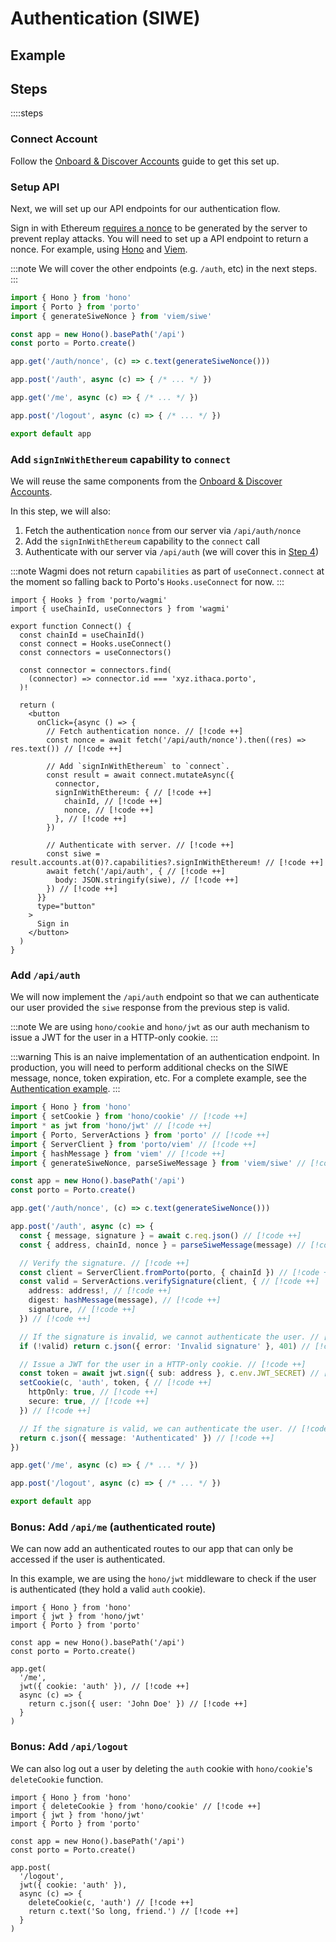 
# Authentication (SIWE)

## Example

<GuideDemoContainer src="ithacaxyz/porto/tree/main/examples/authentication">
  <Example />
</GuideDemoContainer>

## Steps

::::steps

### Connect Account

Follow the [Onboard & Discover Accounts](/sdk/guides/discover-accounts) guide to get this set up.

### Setup API

Next, we will set up our API endpoints for our authentication flow.

Sign in with Ethereum [requires a nonce](https://eips.ethereum.org/EIPS/eip-4361#message-fields) to be generated by the server to prevent replay attacks. You will need to set up a API endpoint to return a nonce. For example, using [Hono](https://hono.dev) and [Viem](https://viem.sh).

:::note
We will cover the other endpoints (e.g. `/auth`, etc) in the next steps.
:::

```ts
import { Hono } from 'hono'
import { Porto } from 'porto'
import { generateSiweNonce } from 'viem/siwe'

const app = new Hono().basePath('/api')
const porto = Porto.create()

app.get('/auth/nonce', (c) => c.text(generateSiweNonce()))

app.post('/auth', async (c) => { /* ... */ })

app.get('/me', async (c) => { /* ... */ })

app.post('/logout', async (c) => { /* ... */ })

export default app
```

### Add `signInWithEthereum` capability to `connect`

We will reuse the same components from the
[Onboard & Discover Accounts](/sdk/guides/discover-accounts#https://dev.porto.sh/sdk/guides/discover-accounts#display-sign-in-button).

In this step, we will also:

1. Fetch the authentication `nonce` from our server via `/api/auth/nonce`
2. Add the `signInWithEthereum` capability to the `connect` call
3. Authenticate with our server via `/api/auth` (we will cover this in [Step 4](#implement-apiauth))

:::note
Wagmi does not return `capabilities` as part of `useConnect.connect` at the moment so falling back to Porto's `Hooks.useConnect` for now.
:::

```tsx
import { Hooks } from 'porto/wagmi'
import { useChainId, useConnectors } from 'wagmi'

export function Connect() {
  const chainId = useChainId()
  const connect = Hooks.useConnect()
  const connectors = useConnectors()

  const connector = connectors.find(
    (connector) => connector.id === 'xyz.ithaca.porto',
  )!

  return (
    <button
      onClick={async () => {
        // Fetch authentication nonce. // [!code ++]
        const nonce = await fetch('/api/auth/nonce').then((res) => res.text()) // [!code ++]

        // Add `signInWithEthereum` to `connect`.
        const result = await connect.mutateAsync({
          connector,
          signInWithEthereum: { // [!code ++]
            chainId, // [!code ++]
            nonce, // [!code ++]
          }, // [!code ++]
        })

        // Authenticate with server. // [!code ++]
        const siwe = result.accounts.at(0)?.capabilities?.signInWithEthereum! // [!code ++]
        await fetch('/api/auth', { // [!code ++]
          body: JSON.stringify(siwe), // [!code ++]
        }) // [!code ++]
      }}
      type="button"
    >
      Sign in
    </button>
  )
}
```

### Add `/api/auth`

We will now implement the `/api/auth` endpoint so that we can authenticate our user provided
the `siwe` response from the previous step is valid.

:::note
We are using `hono/cookie` and `hono/jwt` as our auth mechanism to issue a JWT for the user in a HTTP-only cookie.
:::

:::warning
This is an naive implementation of an authentication endpoint. In production, you will need to perform additional
checks on the SIWE message, nonce, token expiration, etc. For a complete example, see the [Authentication example](https://github.com/ithacaxyz/porto/blob/main/examples/authentication/worker/index.ts).
:::

```ts
import { Hono } from 'hono'
import { setCookie } from 'hono/cookie' // [!code ++]
import * as jwt from 'hono/jwt' // [!code ++]
import { Porto, ServerActions } from 'porto' // [!code ++]
import { ServerClient } from 'porto/viem' // [!code ++]
import { hashMessage } from 'viem' // [!code ++]
import { generateSiweNonce, parseSiweMessage } from 'viem/siwe' // [!code ++]

const app = new Hono().basePath('/api')
const porto = Porto.create()

app.get('/auth/nonce', (c) => c.text(generateSiweNonce()))

app.post('/auth', async (c) => { 
  const { message, signature } = await c.req.json() // [!code ++]
  const { address, chainId, nonce } = parseSiweMessage(message) // [!code ++]

  // Verify the signature. // [!code ++]
  const client = ServerClient.fromPorto(porto, { chainId }) // [!code ++]
  const valid = ServerActions.verifySignature(client, { // [!code ++]
    address: address!, // [!code ++]
    digest: hashMessage(message), // [!code ++]
    signature, // [!code ++]
  }) // [!code ++]

  // If the signature is invalid, we cannot authenticate the user. // [!code ++]
  if (!valid) return c.json({ error: 'Invalid signature' }, 401) // [!code ++]

  // Issue a JWT for the user in a HTTP-only cookie. // [!code ++]
  const token = await jwt.sign({ sub: address }, c.env.JWT_SECRET) // [!code ++]
  setCookie(c, 'auth', token, { // [!code ++]
    httpOnly: true, // [!code ++]
    secure: true, // [!code ++]
  }) // [!code ++]

  // If the signature is valid, we can authenticate the user. // [!code ++]
  return c.json({ message: 'Authenticated' }) // [!code ++]
})

app.get('/me', async (c) => { /* ... */ })

app.post('/logout', async (c) => { /* ... */ })

export default app
```

### Bonus: Add `/api/me` (authenticated route)

We can now add an authenticated routes to our app that can only be accessed if the user is authenticated.

In this example, we are using the `hono/jwt` middleware to check if the user is authenticated (they hold a valid `auth` cookie).

```tsx
import { Hono } from 'hono'
import { jwt } from 'hono/jwt'
import { Porto } from 'porto'

const app = new Hono().basePath('/api')
const porto = Porto.create()

app.get(
  '/me', 
  jwt({ cookie: 'auth' }), // [!code ++]
  async (c) => {
    return c.json({ user: 'John Doe' }) // [!code ++]
  }
)
```

### Bonus: Add `/api/logout`

We can also log out a user by deleting the `auth` cookie with `hono/cookie`'s `deleteCookie` function.

```tsx
import { Hono } from 'hono'
import { deleteCookie } from 'hono/cookie' // [!code ++]
import { jwt } from 'hono/jwt'
import { Porto } from 'porto'

const app = new Hono().basePath('/api')
const porto = Porto.create()

app.post(
  '/logout', 
  jwt({ cookie: 'auth' }),
  async (c) => {
    deleteCookie(c, 'auth') // [!code ++]
    return c.text('So long, friend.') // [!code ++]
  }
)
```

